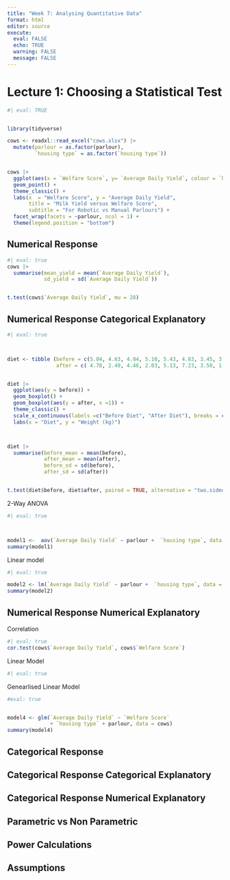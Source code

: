 ```yaml
---
title: "Week 7: Analysing Quantitative Data"
format: html
editor: source
execute: 
  eval: FALSE
  echo: TRUE
  warning: FALSE
  message: FALSE
---
```


# Lecture 1: Choosing a Statistical Test {.unnumbered}

```r
#| eval: TRUE


library(tidyverse)

cows <- readxl::read_excel("cows.xlsx") |> 
  mutate(parlour = as.factor(parlour),
         `housing type` = as.factor(`housing type`))


cows |> 
  ggplot(aes(x = `Welfare Score`, y= `Average Daily Yield`, colour = `housing type`)) +
  geom_point() +
  theme_classic() +
  labs(x  = "Welfare Score", y = "Average Daily Yield",
       title = "Milk Yield versus Welfare Score",
       subtitle = "For Robotic vs Manual Parlours") +
  facet_wrap(facets = ~parlour, ncol = 1) +
  theme(legend.position = "bottom")

```

## Numerical Response {.unnumbered}

```r
#| eval: true
cows |> 
  summarise(mean_yield = mean(`Average Daily Yield`),
            sd_yield = sd(`Average Daily Yield`))


t.test(cows$`Average Daily Yield`, mu = 28)

```


## Numerical Response Categorical Explanatory{.unnumbered}

```r
#| eval: true



diet <- tibble (before = c(5.04, 4.63, 4.04, 5.10, 5.43, 4.83, 3.45, 3.49, 5.02, 4.81),
                after = c( 4.78, 2.49, 4.46, 2.03, 5.13, 7.23, 3.50, 1.89, 3.30, 3.91))


diet |> 
  ggplot(aes(y = before)) +
  geom_boxplot() +
  geom_boxplot(aes(y = after, x =1)) +
  theme_classic() +
  scale_x_continuous(labels =c("Before Diet", "After Diet"), breaks = c(0,1)) +
  labs(x = "Diet", y = "Weight (kg)")



diet |> 
  summarise(before_mean = mean(before),
            after_mean = mean(after),
            before_sd = sd(before),
            after_sd = sd(after))


t.test(diet$before, diet$after, paired = TRUE, alternative = "two.sided")

```

2-Way ANOVA
```r
#| eval: true



model1 <-  aov(`Average Daily Yield` ~ parlour +  `housing type`, data = cows)
summary(model1)

```

Linear model

```r
#| eval: true

model2 <- lm(`Average Daily Yield` ~ parlour +  `housing type`, data = cows)
summary(model2)

```


## Numerical Response Numerical Explanatory {.unnumbered}

Correlation
```r
#| eval: true
cor.test(cows$`Average Daily Yield`, cows$`Welfare Score`)


```

Linear Model

```r
#| eval: true


```

Genearlised Linear Model

```r

#eval: true


model4 <- glm(`Average Daily Yield` ~ `Welfare Score` 
              + `housing type` + parlour, data = cows)
summary(model4)


```
## Categorical Response {.unnumbered}




## Categorical Response Categorical Explanatory{.unnumbered}




## Categorical Response Numerical Explanatory {.unnumbered}


## Parametric vs Non Parametric {.unnumbered}

## Power Calculations {.unnumbered}

## Assumptions {.unnumbered}